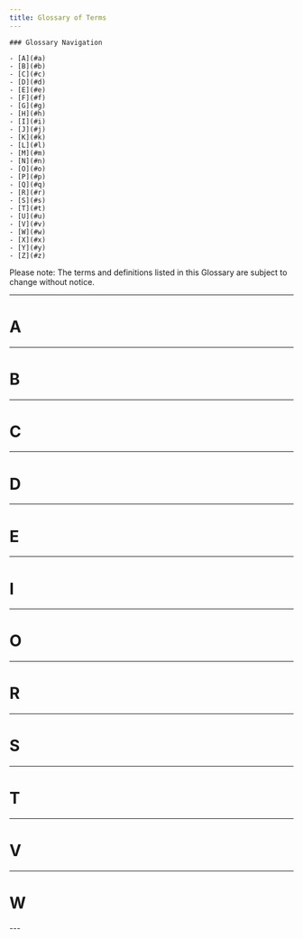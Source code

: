 ```yaml
---
title: Glossary of Terms
---
```


<Panel>

    ### Glossary Navigation

    - [A](#a)
    - [B](#b)
    - [C](#c)
    - [D](#d)
    - [E](#e)
    - [F](#f)
    - [G](#g)
    - [H](#h)
    - [I](#i)
    - [J](#j)
    - [K](#k)
    - [L](#l)
    - [M](#m)
    - [N](#n)
    - [O](#o)
    - [P](#p)
    - [Q](#q)
    - [R](#r)
    - [S](#s)
    - [T](#t)
    - [U](#u)
    - [V](#v)
    - [W](#w)
    - [X](#x)
    - [Y](#y)
    - [Z](#z)

</Panel>


<Note>Please note:  The terms and definitions listed in this Glossary are subject to change without notice.</Note>

--- 
# A

<AI />


<Authentication />


<AmazonAWS />


<APIkey />


<APItoken />


<Auditing />


<AuditLogging />


---
# B

<Backend />

---
# C

<csp />

---
# D

<Database />

---
# E

<Encryption />

---
# I

<Icd9 />


<Icd10 />

---
# O

<Orders />


---
# R

<Results />

---
# S

<Snomed />

---
# T

<Telehealth />


<TwoFA />

---
# V

<VPN />

---
# W

<WAF />
---



